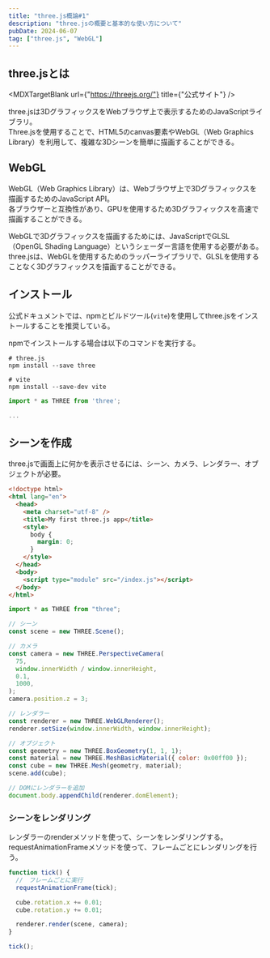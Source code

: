 ```yaml
---
title: "three.js概論#1"
description: "three.jsの概要と基本的な使い方について"
pubDate: 2024-06-07
tag: ["three.js", "WebGL"]
---
```



## three.jsとは

<MDXTargetBlank url={"https://threejs.org/"} title={"公式サイト"} />

three.jsは3DグラフィックスをWebブラウザ上で表示するためのJavaScriptライブラリ。<br />
Three.jsを使用することで、HTML5のcanvas要素やWebGL（Web Graphics Library）を利用して、複雑な3Dシーンを簡単に描画することができる。

## WebGL

WebGL（Web Graphics Library）は、Webブラウザ上で3Dグラフィックスを描画するためのJavaScript API。<br />
各ブラウザーと互換性があり、GPUを使用するため3Dグラフィックスを高速で描画することができる。<br />

WebGLで3Dグラフィックスを描画するためには、JavaScriptでGLSL（OpenGL Shading Language）というシェーダー言語を使用する必要がある。<br />
three.jsは、WebGLを使用するためのラッパーライブラリで、GLSLを使用することなく3Dグラフィックスを描画することができる。

## インストール

公式ドキュメントでは、npmとビルドツール(`vite`)を使用してthree.jsをインストールすることを推奨している。<br />

npmでインストールする場合は以下のコマンドを実行する。

```shellscript
# three.js
npm install --save three

# vite
npm install --save-dev vite
```

```js title="index.js"
import * as THREE from 'three';

...
```

## シーンを作成

three.jsで画面上に何かを表示させるには、シーン、カメラ、レンダラー、オブジェクトが必要。

```html title="index.html"
<!doctype html>
<html lang="en">
  <head>
    <meta charset="utf-8" />
    <title>My first three.js app</title>
    <style>
      body {
        margin: 0;
      }
    </style>
  </head>
  <body>
    <script type="module" src="/index.js"></script>
  </body>
</html>
```

```js title="index.js"
import * as THREE from "three";

// シーン
const scene = new THREE.Scene();

// カメラ
const camera = new THREE.PerspectiveCamera(
  75,
  window.innerWidth / window.innerHeight,
  0.1,
  1000,
);
camera.position.z = 3;

// レンダラー
const renderer = new THREE.WebGLRenderer();
renderer.setSize(window.innerWidth, window.innerHeight);

// オブジェクト
const geometry = new THREE.BoxGeometry(1, 1, 1);
const material = new THREE.MeshBasicMaterial({ color: 0x00ff00 });
const cube = new THREE.Mesh(geometry, material);
scene.add(cube);

// DOMにレンダラーを追加
document.body.appendChild(renderer.domElement);
```

### シーンをレンダリング

レンダラーのrenderメソッドを使って、シーンをレンダリングする。<br />
requestAnimationFrameメソッドを使って、フレームごとにレンダリングを行う。

```js title="index.js"
function tick() {
  //　フレームごとに実行
  requestAnimationFrame(tick);

  cube.rotation.x += 0.01;
  cube.rotation.y += 0.01;

  renderer.render(scene, camera);
}

tick();
```

<Example />
